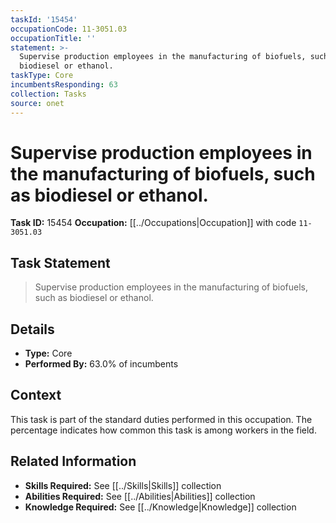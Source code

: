 ```yaml
---
taskId: '15454'
occupationCode: 11-3051.03
occupationTitle: ''
statement: >-
  Supervise production employees in the manufacturing of biofuels, such as
  biodiesel or ethanol.
taskType: Core
incumbentsResponding: 63
collection: Tasks
source: onet
---
```

# Supervise production employees in the manufacturing of biofuels, such as biodiesel or ethanol.

**Task ID:** 15454
**Occupation:** [[../Occupations|Occupation]] with code `11-3051.03`

## Task Statement

> Supervise production employees in the manufacturing of biofuels, such as biodiesel or ethanol.

## Details

- **Type:** Core
- **Performed By:** 63.0% of incumbents

## Context

This task is part of the standard duties performed in this occupation. The percentage indicates how common this task is among workers in the field.

## Related Information

- **Skills Required:** See [[../Skills|Skills]] collection
- **Abilities Required:** See [[../Abilities|Abilities]] collection
- **Knowledge Required:** See [[../Knowledge|Knowledge]] collection
